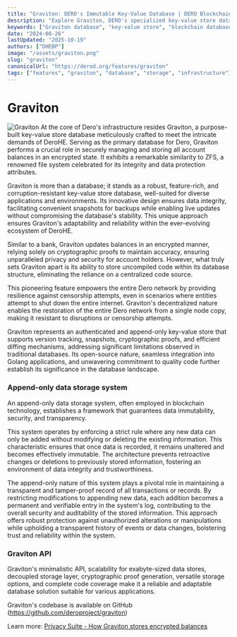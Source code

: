 ```yaml
---
title: "Graviton: DERO's Immutable Key-Value Database | DERO Blockchain"
description: "Explore Graviton, DERO's specialized key-value store database that securely manages encrypted account balances with cryptographic proofs and censorship-resistant design."
keywords: ["Graviton database", "key-value store", "blockchain database", "encrypted storage", "append-only database", "tamper-proof database", "DERO infrastructure", "cryptographic proofs", "database snapshots", "decentralized storage"]
date: "2024-08-26"
lastUpdated: "2025-10-19"
authors: ["DHEBP"]
image: "/assets/graviton.png"
slug: "graviton"
canonicalUrl: "https://derod.org/features/graviton"
tags: ["features", "graviton", "database", "storage", "infrastructure"]
---
```



# Graviton
![Graviton](/assets/graviton.png)
At the core of Dero's infrastructure resides Graviton, a purpose-built key-value store database meticulously crafted to meet the intricate demands of DeroHE. Serving as the primary database for Dero, Graviton performs a crucial role in securely managing and storing all account balances in an encrypted state. It exhibits a remarkable similarity to ZFS, a renowned file system celebrated for its integrity and data protection attributes.

Graviton is more than a database; it stands as a robust, feature-rich, and corruption-resistant key-value store database, well-suited for diverse applications and environments. Its innovative design ensures data integrity, facilitating convenient snapshots for backups while enabling live updates without compromising the database's stability. This unique approach ensures Graviton's adaptability and reliability within the ever-evolving ecosystem of DeroHE.

Similar to a bank, Graviton updates balances in an encrypted manner, relying solely on cryptographic proofs to maintain accuracy, ensuring unparalleled privacy and security for account holders. However, what truly sets Graviton apart is its ability to store uncompiled code within its database structure, eliminating the reliance on a centralized code source.

This pioneering feature empowers the entire Dero network by providing resilience against censorship attempts, even in scenarios where entities attempt to shut down the entire internet. Graviton's decentralized nature enables the restoration of the entire Dero network from a single node copy, making it resistant to disruptions or censorship attempts.

Graviton represents an authenticated and append-only key-value store that supports version tracking, snapshots, cryptographic proofs, and efficient diffing mechanisms, addressing significant limitations observed in traditional databases. Its open-source nature, seamless integration into Golang applications, and unwavering commitment to quality code further establish its significance in the database landscape. 
### Append-only data storage system
An append-only data storage system, often employed in blockchain technology, establishes a framework that guarantees data immutability, security, and transparency.

This system operates by enforcing a strict rule where any new data can only be added without modifying or deleting the existing information. This characteristic ensures that once data is recorded, it remains unaltered and becomes effectively immutable. The architecture prevents retroactive changes or deletions to previously stored information, fostering an environment of data integrity and trustworthiness.

The append-only nature of this system plays a pivotal role in maintaining a transparent and tamper-proof record of all transactions or records. By restricting modifications to appending new data, each addition becomes a permanent and verifiable entry in the system's log, contributing to the overall security and auditability of the stored information. This approach offers robust protection against unauthorized alterations or manipulations while upholding a transparent history of events or data changes, bolstering trust and reliability within the system.
### Graviton API
Graviton's minimalistic API, scalability for exabyte-sized data stores, decoupled storage layer, cryptographic proof generation, versatile storage options, and complete code coverage make it a reliable and adaptable database solution suitable for various applications.

Graviton's codebase is available on GitHub (https://github.com/deroproject/graviton)

Learn more: [Privacy Suite - How Graviton stores encrypted balances](/privacy/homomorphic-encryption)